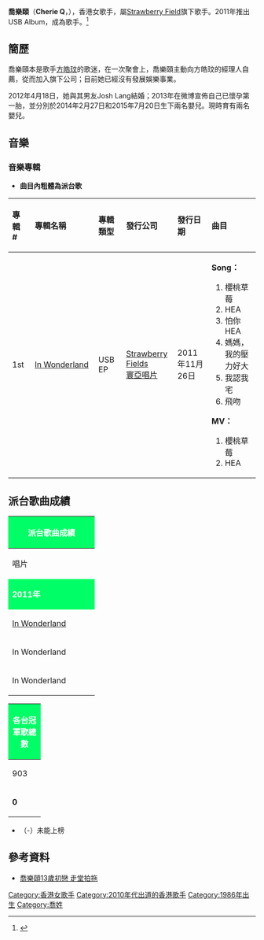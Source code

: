 {{expand|time=2012-03-23T14:23:31+00:00}}
{{藝人
| 原名     = 喬樂頤
| 類型     = 女歌手
| 英文名   = Cherie Q
| 出生日期 = {{birth date and age|1986|09|21}}
| 出生地點 = {{BHKG}}
| 語言     = 粵語、英語、國語
| 國籍     = {{CNHK}}
| 教育程度 =
| 母校     =
| 配偶     =
| 子女     =
| 宗教信仰 =
| 活躍年代 = 2011年
| 圖片     = 
| 圖片簡介 = 
| 圖片尺寸 = 
}}

'''喬樂頤'''（'''Cherie Q'''，{{bd|1986年|9月21日}}），香港女歌手，屬[[Strawberry_Field|Strawberry Field]]旗下歌手。2011年推出USB Album，成為歌手。<ref>{{cite news|url=http://the-sun.on.cc/cnt/entertainment/20110902/00470_083.html|title=喬樂頤大膽自薦闖樂壇|publisher=太陽報|date=2011-09-02|accessdate=2021-07-17|archive-date=2021-07-17|archive-url=https://web.archive.org/web/20210717080839/http://the-sun.on.cc/cnt/entertainment/20110902/00470_083.html|dead-url=no}}</ref>

==簡歷==
喬樂頤本是歌手[[方皓玟|方皓玟]]的歌迷，在一次聚會上，喬樂頤主動向方皓玟的經理人自薦，從而加入旗下公司；目前她已經沒有發展娛樂事業。

2012年4月18日，她與其男友Josh Lang結婚；2013年在微博宣佈自己已懷孕第一胎，並分別於2014年2月27日和2015年7月20日生下兩名嬰兒。現時育有兩名嬰兒。

== 音樂 ==
=== 音樂專輯 ===

*'''曲目內粗體為派台歌'''
{| class="wikitable"
!align="left" width="75px"| 專輯 #
!align="left" width="280px"| 專輯名稱
!align="left" width="100px"| 專輯類型
!align="left" width="120px"| 發行公司
!align="left" width="145px"| 發行日期
!align="left" width="250px"| 曲目
|-
! 1st
! [[In_Wonderland|In Wonderland]]
| USB EP
| [[Strawberry_Fields|Strawberry Fields]]<br>[[寰亞唱片|寰亞唱片]]
|2011年11月26日
| {{HideH|曲目}}
'''Song：'''
#櫻桃草莓
#HEA
#怕你HEA
#媽媽，我的壓力好大
#我認我宅
#飛吻

'''MV：'''
#櫻桃草莓
#HEA
{{HideF|}}
|}

== 派台歌曲成績 ==
{| class="wikitable" cellpadding="1"
|-
! style="background:#00FF66; color:white" colspan="7" | '''派台歌曲成績'''
|-
| width="160"| 唱片 || width="160"| 歌曲 || width="50"| 903 || width="50"| RTHK || width="50"| 997 || width="50"| TVB || width="200"| 備註
|-
! style="background:#00FF66; color:white" colspan="8" | '''2011年'''
|-
| [[In_Wonderland|In Wonderland]] || 櫻桃草莓 || - || - || - || - || 
|-
| In Wonderland || HEA || 15 || 16 || 19 || 8 || 另派'''怕你Hea Version'''版本
|-
| In Wonderland || 媽媽，我的壓力好大 || - || - || 9 || - || 原唱者為[[謝芊彤|謝芊彤]]及[[謝芊蕾|謝芊蕾]]
|}
{| class="wikitable" cellpadding="1"
|-
! style="background:#00FF66; color:white" colspan="5" | '''各台冠軍歌總數'''
|-
| width="50"| 903 || width="50"| RTHK || width="50"| 997 || width="50"| TVB || width="160"| 備註
|-
| '''0''' || '''0''' || '''0''' || '''0''' || '''四台冠軍歌總數：0'''
|}
*（-）未能上榜

==參考資料==
{{reflist}}
* [http://orientaldaily.on.cc/cnt/entertainment/20110922/00282_042.html 喬樂頤13歲初戀 走堂拍拖]{{Wayback|url=http://orientaldaily.on.cc/cnt/entertainment/20110922/00282_042.html |date=20160304194941 }}
{{DEFAULTSORT:q}}
[[Category:香港女歌手|Category:香港女歌手]]
[[Category:2010年代出道的香港歌手|Category:2010年代出道的香港歌手]]
[[Category:1986年出生|Category:1986年出生]]
[[Category:喬姓|Category:喬姓]]